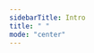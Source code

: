 ```yaml
---
sidebarTitle: Intro
title: " "
mode: "center"
---
```




<MyComponent  />

<style dangerouslySetInnerHTML={{__html: `
#content-area {
  h1 {
  }
  h2 {
    /* text-align: center;
    justify-content: center; */
  }
  h2 {
    padding-top: 40px;
    padding-bottom: 19px;
    /* margin-bottom: 18px; */
    border-bottom: 1px solid hsla(0, 0%, 100%, 0.1);
  }
}`}} />

<div className="flex flex-col items-stretch text-center">
  <div style={{height:"170px"}}>
    <img noZoom className="block dark:hidden mx-auto m-0" alt="mintlify logo" src="/logo/logo_glow.png" width="200px" />
    <img noZoom className="hidden dark:block mx-auto m-0" alt="mintlify logo" src="/logo/logo_glow.png" width="200px" />
  </div>
  <h1 className="text-3xl font-bold">Zod</h1>
  <p className="mt-2 mb-1">TypeScript-first schema validation with static type inference</p>
  <div style={{height: "36px"}} className="flex flex-row flex-wrap justify-center gap-1 py-2">
    <a className="border-none" href="https://github.com/colinhacks/zod/actions?query=branch%3Amain">
      <img noZoom className="m-0" src="https://github.com/colinhacks/zod/actions/workflows/test.yml/badge.svg?event=push&branch=main" alt="Zod CI status" />
    </a>
    <a className="border-none" href="https://twitter.com/colinhacks" rel="nofollow">
      <img noZoom className="m-0" src="https://img.shields.io/badge/created%20by-@colinhacks-4BBAAB.svg" alt="Created by Colin McDonnell" />
    </a>
    <a className="border-none" href="https://opensource.org/licenses/MIT" rel="nofollow">
      <img noZoom className="m-0" src="https://img.shields.io/github/license/colinhacks/zod" alt="License" />
    </a>
    <a className="border-none" href="https://www.npmjs.com/package/zod" rel="nofollow">
      <img noZoom className="m-0" src="https://img.shields.io/npm/dw/zod.svg" alt="npm" />
    </a>
    <a className="border-none" href="https://github.com/colinhacks/zod" rel="nofollow">
      <img noZoom className="m-0" src="https://img.shields.io/github/stars/colinhacks/zod" alt="stars" />
    </a>
  </div>
  <div className="flex flex-row justify-center gap-1">
    <a href="https://zod.dev">Website</a>
    <span>&nbsp;&nbsp;•&nbsp;&nbsp;</span>
    <a href="https://discord.gg/RcG33DQJdf">Discord</a>
    <span>&nbsp;&nbsp;•&nbsp;&nbsp;</span>
    <a href="https://twitter.com/colinhacks">𝕏</a>
    <span>&nbsp;&nbsp;•&nbsp;&nbsp;</span>
    <a href="https://bsky.app/profile/zod.dev">Bluesky</a>
    <br />
  </div>
</div>

<br/>

{/* <ParamField path="param" type="string">
  An example of a parameter field
</ParamField>

<ParamField query="filter" type="string" default="none" required>
  The filtering command used to sort through the users
</ParamField>

<ParamField body="user_age" type="integer" default="0" required>
  The age of the user. Cannot be less than 0
</ParamField> */}

<div className="text-red-400 mt-5 font-gray-100 max-w-[400px] text-center pt-12">
  <span className="text-red-400">
    The next major version of Zod (v4) is <br/>
    under active development, supported by <br/>
    the <a href="https://clerk.com/blog/zod-fellowship">Clerk OSS Fellowship</a>.
  </span>
</div>

<br /><br /><br />


<div className="w-full flex flex-col items-center">
  <span style={{ borderBottom: "1px solid hsla(0, 0%, 100%, 0.1)"} } className="font-semibold w-full text-center pb-2 border-b border-gray-900 border-solid text-xl">Featured sponsor: Clerk</span>

    <a href="https://go.clerk.com/PKHrcwh" className="m-0 border-none">
      <picture noZoom style={{height: "240px",margin: "12px"}}>
        <source media="(prefers-color-scheme: dark)" srcset="https://github.com/colinhacks/zod/assets/3084745/15c8c8be-189d-44ed-b3db-59bf2a21cbe3" />
        <img noZoom alt="mintlify logo" src="https://github.com/colinhacks/zod/assets/3084745/15c8c8be-189d-44ed-b3db-59bf2a21cbe3" style={{height: "240px"}} />
      </picture>
    </a>
    <p className="m-0 text-xs">
      Interested in featuring? <a target="_blank" rel="noopener noreferrer" href="mailto:sponsorship@colinhacks.com">Get in touch.</a>
    </p>
</div>

## Introduction

Zod is a TypeScript-first schema declaration and validation library. I'm using the term "schema" to broadly refer to any data type, from a simple `string` to a complex nested object.

```ts
import { z } from "zod";

const User = z.interface({
  username: z.string(),
});
```

We can use Zod schemas to *parse data*. The result of this operation is properly typed and fully validated. If validation fails, a `ZodError` will be thrown.

```ts
User.parse({ username: "ludwig" });   // => { username: "ludwig" }
User.parse({ evil: true });           // => throws ZodError
```

Zod *infers* a static type from your schemas. This way, you never need to redundantly define TypeScript types and their associated validation logic. Instead, you declare your Zod schema _once_ and can extract the type from it.

```ts
type User = z.infer<typeof User>;
// { username: string };

const myUser: User = { username: "ludwig" }
```

## Features

- Zero dependencies
- Works in Node.js and all modern browsers
- Tiny: 8kb minified + zipped
- Immutable API: all methods return a new instance
- Concise interface
- Works with TypeScript and plain JS
- Extensive ecosystem

## Installation

### Requirements

You must enable `strict` mode in your `tsconfig.json`. This is a best practice for all TypeScript projects.

  
  ```ts
  // tsconfig.json
  {
    // ...
    "compilerOptions": {
      // ...
      "strict": true
    }
  }
  ```

<Info>Zod is tested against *TypeScript v5.5* and later. Older versions may work but are not officially supported.</Info>


### From `npm`

```sh
npm install zod       # npm
deno add npm:zod      # deno
yarn add zod          # yarn
bun add zod           # bun
pnpm add zod          # pnpm
```

Zod also publishes a canary version on every commit. To install the canary:

```sh
npm install zod@canary       # npm
deno add npm:zod@canary      # deno
yarn add zod@canary          # yarn
bun add zod@canary           # bun
pnpm add zod@canary          # pnpm
```

> The rest of this README assumes you are using npm and importing directly from the `"zod"` package.

## Sponsors

Sponsorship at any level is appreciated and encouraged. If you built a paid product using Zod, consider one of the [corporate tiers](https://github.com/sponsors/colinhacks).

<br/>

<p className="text-xl font-semibold">Platinum</p>

<Platinum />


<br/>


<p className="text-xl font-semibold">Gold</p>


<Gold />

<br/>

<p className="text-xl font-semibold">Silver</p>

<Silver />

<br/>

<p className="text-xl font-semibold">Bronze</p>

<Bronze />

